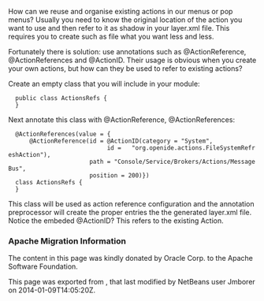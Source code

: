 <!--

    Licensed to the Apache Software Foundation (ASF) under one
    or more contributor license agreements.  See the NOTICE file
    distributed with this work for additional information
    regarding copyright ownership.  The ASF licenses this file
    to you under the Apache License, Version 2.0 (the
    "License"); you may not use this file except in compliance
    with the License.  You may obtain a copy of the License at

      http://www.apache.org/licenses/LICENSE-2.0

    Unless required by applicable law or agreed to in writing,
    software distributed under the License is distributed on an
    "AS IS" BASIS, WITHOUT WARRANTIES OR CONDITIONS OF ANY
    KIND, either express or implied.  See the License for the
    specific language governing permissions and limitations
    under the License.

-->
How can we reuse and organise existing actions in our menus or pop menus? Usually you need to know the original location of the action you want to use and then refer to it as shadow in your layer.xml file. This requires you to create such as file what you want less and less.

Fortunately there is solution: use annotations such as @ActionReference, @ActionReferences and @ActionID. Their usage is obvious when you create your own actions, but how can they be used to refer to existing actions?

Create an empty class that you will include in your module:

   public class ActionsRefs {
   }

Next annotate this class with @ActionReference, @ActionReferences:

   @ActionReferences(value = {
       @ActionReference(id = @ActionID(category = "System", 
                             id =   "org.openide.actions.FileSystemRefreshAction"), 
                        path = "Console/Service/Brokers/Actions/MessageBus", 
                        position = 200)})
   class ActionsRefs {
   }

This class will be used as action reference configuration and the annotation preprocessor will create the proper entries the the generated layer.xml file. Notice the embeded @ActionID? This refers to the existing Action.

===Apache Migration Information===

The content in this page was kindly donated by Oracle Corp. to the
Apache Software Foundation.

This page was exported from , 
that last modified by NetBeans user Jmborer 
on 2014-01-09T14:05:20Z.

